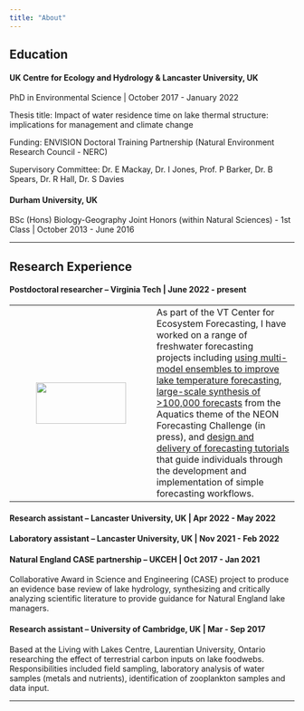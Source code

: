 ```yaml
---
title: "About"
---
```


## Education

#### **UK Centre for Ecology and Hydrology & Lancaster University, UK**

PhD in Environmental Science \| October 2017 - January 2022

Thesis title: Impact of water residence time on lake thermal structure: implications for management and climate change

Funding: ENVISION Doctoral Training Partnership (Natural Environment Research Council - NERC)

Supervisory Committee: Dr. E Mackay, Dr. I Jones, Prof. P Barker, Dr. B Spears, Dr. R Hall, Dr. S Davies

#### **Durham University, UK**

BSc (Hons) Biology-Geography Joint Honors (within Natural Sciences) - 1st Class \| October 2013 - June 2016

------------------------------------------------------------------------

## Research Experience

#### Postdoctoral researcher -- Virginia Tech \| June 2022 - present

|  |  |
|:----------------------------------:|------------------------------------|
| ![](images/VTCEF.jpg){fig-align="left" width="159" height="73"} | As part of the VT Center for Ecosystem Forecasting, I have worked on a range of freshwater forecasting projects including [using multi-model ensembles to improve lake temperature forecasting](https://doi.org/10.1029/2023WR035901), [large-scale synthesis of \>100,000 forecasts](https://doi.org/10.1002/eap.70004) from the Aquatics theme of the NEON Forecasting Challenge (in press), and [design and delivery of forecasting tutorials](publications.html#tutorials) that guide individuals through the development and implementation of simple forecasting workflows. |

#### Research assistant -- Lancaster University, UK \| Apr 2022 - May 2022

#### Laboratory assistant – Lancaster University, UK \| Nov 2021 - Feb 2022

#### Natural England CASE partnership -- UKCEH \| Oct 2017 - Jan 2021

Collaborative Award in Science and Engineering (CASE) project to produce an evidence base review of lake hydrology, synthesizing and critically analyzing scientific literature to provide guidance for Natural England lake managers.

#### Research assistant – University of Cambridge, UK \| Mar - Sep 2017

Based at the Living with Lakes Centre, Laurentian University, Ontario researching the effect of terrestrial carbon inputs on lake foodwebs. Responsibilities included field sampling, laboratory analysis of water samples (metals and nutrients), identification of zooplankton samples and data input.

------------------------------------------------------------------------
